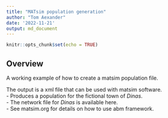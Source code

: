 ```yaml
---
title: "MATsim population generation"
author: "Tom Aexander"
date: '2022-11-21'
output: md_document
---
```


```r
knitr::opts_chunk$set(echo = TRUE)
```

## Overview

A working example of how to create a matsim population file.

The output is a xml file that can be used with matsim software.  
- Produces a population for the fictional town of *Dinas*.  
- The network file for *Dinas* is available here.  
- See matsim.org for details on how to use abm framework.  


